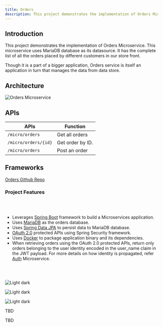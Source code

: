 ```yaml
---
title: Orders
description: This project demonstrates the implementation of Orders Microservice
---
```


## Introduction

This project demonstrates the implementation of Orders Microservice. This microservice uses MariaDB database as its datasource. It has the complete list of all the orders placed by different customers in our store front.

Though it is a part of a bigger application, Orders service is itself an application in turn that manages the data from data store.

## Architecture

![Orders Microservice](../../images/orders.png)

## APIs

| APIs                       | Function                          |
| -------------------------- | --------------------------------- |
| `/micro/orders`            | Get all orders                    |
| `/micro/orders/{id}`       | Get order by ID.                  |
| `/micro/orders`            | Post an order                     |

## Frameworks

<Tabs>

<Tab label="SpringBoot">

[Orders Github Repo](https://github.com/ibm-garage-ref-storefront/orders-ms-spring/)

### Project Features

<br/><br/>

- Leverages [Spring Boot](https://projects.spring.io/spring-boot/) framework to build a Microservices application.
- Uses [MariaDB](https://mariadb.org/) as the orders database.
- Uses [Spring Data JPA](http://projects.spring.io/spring-data-jpa/) to persist data to MariaDB database.
- [OAuth 2.0](https://oauth.net/2/) protected APIs using Spring Security framework.
- Uses [Docker](https://docs.docker.com/) to package application binary and its dependencies.
- When retrieving orders using the OAuth 2.0 protected APIs, return only orders belonging to the user identity encoded in the user_name claim in the JWT payload. For more details on how identity is propagated, refer [Auth](https://github.com/ibm-garage-ref-storefront/auth-ms-spring) Microservice.

<br/><br/>

<Row>
  <Column colMd={3} colLg={4} noGutterSm>
    <ImageCard
      title="Deploy the app locally"
      titleColor="light"
      aspectRatio="1:1"
      href="https://github.com/ibm-garage-ref-storefront/orders-ms-spring/blob/master/README.md"
      actionIcon="arrowRight"
      subTitleColor="light"
      subTitle="Appsody"
      >

![Light dark](./images/local_run.jpg)

  </ImageCard>
  </Column>
  <Column colMd={3} colLg={4} noGutterSm>
    <ImageCard
      title="Deploy the app to Openshift 4.3"
      titleColor="light"
      aspectRatio="1:1"
      href="/"
      actionIcon="arrowRight"
      subTitleColor="light"
      subTitle="Appsody"
      >

![Light dark](./images/redhat_openshift.jpg)

  </ImageCard>
  </Column>
  <Column colMd={3} colLg={4} noGutterSm>
    <ImageCard
      title="Deploy the app using CP4Apps"
      titleColor="light"
      aspectRatio="1:1"
      href="https://github.com/ibm-garage-ref-storefront/orders-ms-spring/blob/master/docs/CP4APPS.md"
      actionIcon="arrowRight"
      subTitleColor="light"
      subTitle="CP4Apps"
      >

![Light dark](./images/cloud-pak-for-applications.jpg)

  </ImageCard>
  </Column>
</Row>

</Tab>

<Tab label="OpenLiberty">

TBD

</Tab>

<Tab label="Quarkus">

TBD

</Tab>

</Tabs>
